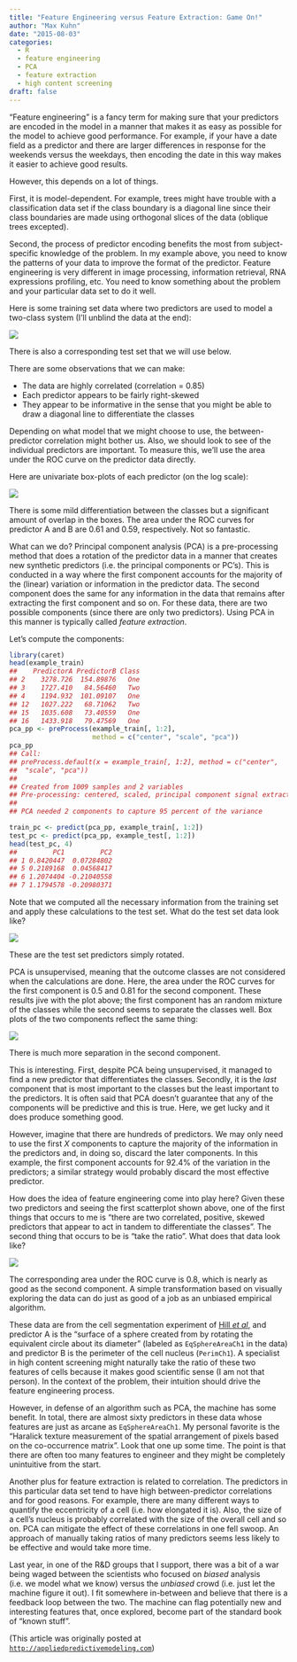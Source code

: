 ```yaml
---
title: "Feature Engineering versus Feature Extraction: Game On!"
author: "Max Kuhn"
date: "2015-08-03"
categories:
  - R
  - feature engineering
  - PCA
  - feature extraction
  - high content screening
draft: false
---
```


"Feature engineering" is a fancy term for making sure that your predictors are encoded in the model in a manner that makes it as easy as possible for the model to achieve good performance. For example, if your have a date field as a predictor and there are larger differences in response for the weekends versus the weekdays, then encoding the date in this way makes it easier to achieve good results. 

However, this depends on a lot of things. 

First, it is model-dependent. For example, trees might have trouble with a classification data set if the class boundary is a diagonal line since their class boundaries are made using orthogonal slices of the data (oblique trees excepted). 

Second, the process of predictor encoding benefits the most from subject-specific knowledge of the problem. In my example above, you need to know the patterns of your data to improve the format of the predictor. Feature engineering is very different in image processing, information retrieval, RNA expressions profiling, etc. You need to know something about the problem and your particular data set to do it well. 

Here is some training set data where two predictors are used to model a two-class system (I'll unblind the data at the end):

![](two_vars.png){fig-align="center"}

There is also a corresponding test set that we will use below. 

There are some observations that we can make:

 * The data are highly correlated (correlation = 0.85)
 * Each predictor appears to be fairly right-skewed
 * They appear to be informative in the sense that you might be able to draw a diagonal line to differentiate the classes

Depending on what model that we might choose to use, the between-predictor correlation might bother us. Also, we should look to see of the individual predictors are important. To measure this, we'll use the area under the ROC curve on the predictor data directly. 
 
Here are univariate box-plots of each predictor (on the log scale):

![](box_plots.png){fig-align="center"}

There is some mild differentiation between the classes but a significant amount of overlap in the boxes. The area under the ROC curves for predictor A and B are 0.61 and 0.59, respectively. Not so fantastic.  

What can we do? Principal component analysis (PCA) is a pre-processing method that does a rotation of the predictor data in a manner that creates new synthetic predictors (i.e. the principal components or PC's). This is conducted in a way where the first component accounts for the majority of the (linear) variation or information in the predictor data. The second component does the same for any information in the data that remains after extracting the first component and so on.  For these data, there are two possible components (since there are only two predictors). Using PCA in this manner is typically called _feature extraction_. 

Let's compute the components:

```r
library(caret)
head(example_train)
##    PredictorA PredictorB Class
## 2    3278.726  154.89876   One
## 3    1727.410   84.56460   Two
## 4    1194.932  101.09107   One
## 12   1027.222   68.71062   Two
## 15   1035.608   73.40559   One
## 16   1433.918   79.47569   One
pca_pp <- preProcess(example_train[, 1:2],
                     method = c("center", "scale", "pca"))
pca_pp
## Call:
## preProcess.default(x = example_train[, 1:2], method = c("center",
##  "scale", "pca"))
## 
## Created from 1009 samples and 2 variables
## Pre-processing: centered, scaled, principal component signal extraction 
## 
## PCA needed 2 components to capture 95 percent of the variance
```

```r
train_pc <- predict(pca_pp, example_train[, 1:2])
test_pc <- predict(pca_pp, example_test[, 1:2])
head(test_pc, 4)
##         PC1         PC2
## 1 0.8420447  0.07284802
## 5 0.2189168  0.04568417
## 6 1.2074404 -0.21040558
## 7 1.1794578 -0.20980371
```

Note that we computed all the necessary information from the training set and apply these calculations to the test set. What do the test set data look like?

![](pca_comps.png){fig-align="center"}

These are the test set predictors simply rotated.

PCA is unsupervised, meaning that the outcome classes are not considered when the calculations are done. Here, the area under the ROC curves for the first component is 0.5 and 0.81 for the second component. These results jive with the plot above; the first component has an random mixture of the classes while the second seems to separate the classes well. Box plots of the two components reflect the same thing:

![](pca_box_plots.png){fig-align="center"}

There is much more separation in the second component. 

This is interesting. First, despite PCA being unsupervised, it managed to find a new predictor that differentiates the classes. Secondly, it is the _last_ component that is most important to the classes but the least important to the predictors. It is often said that PCA doesn't guarantee that any of the components will be predictive and this is true. Here, we get lucky and it does produce something good. 

However, imagine that there are hundreds of predictors. We may only need to use the first _X_ components to capture the majority of the information in the predictors and, in doing so, discard the later components. In this example, the first component accounts for 92.4% of the variation in the predictors; a similar strategy would probably discard the most effective predictor. 

How does the idea of feature engineering come into play here? Given these two predictors and seeing the first scatterplot shown above, one of the first things that occurs to me is "there are two correlated, positive, skewed predictors that appear to act in tandem to differentiate the classes". The second thing that occurs to be is "take the ratio". What does that data look like?

![](ratio_box_plots.png){fig-align="center"}

The corresponding area under the ROC curve is 0.8, which is nearly as good as the second component. A simple transformation based on visually exploring the data can do just as good of a job as an unbiased empirical algorithm. 

These data are from the cell segmentation experiment of [Hill _et al_, ](http://www.biomedcentral.com/1471-2105/8/340) and predictor A is the "surface of a sphere created from by rotating the equivalent circle about its diameter" (labeled as `EqSphereAreaCh1` in the data) and predictor B is the perimeter of the cell nucleus (`PerimCh1`). A specialist in high content screening might naturally take the ratio of these two features of cells because it makes good scientific sense (I am not that person). In the context of the problem, their intuition should drive the feature engineering process. 

However, in defense of an algorithm such as PCA, the machine has some benefit. In total, there are almost sixty predictors in these data whose features are just as arcane as `EqSphereAreaCh1`. My personal favorite is the "Haralick texture measurement of the spatial arrangement of pixels based on the co-occurrence matrix". Look that one up some time.  The point is that there are often too many features to engineer and they might be completely unintuitive from the start. 

Another plus for feature extraction is related to correlation. The predictors in this particular data set tend to have high between-predictor correlations and for good reasons. For example, there are many different ways to quantify the eccentricity of a cell (i.e. how elongated it is). Also, the size of a cell's nucleus is probably correlated with the size of the overall cell and so on. PCA can mitigate the effect of these correlations in one fell swoop. An approach of manually taking ratios of many predictors seems less likely to be effective and would take more time. 

Last year, in one of the R&D groups that I support, there was a bit of a war being waged between the scientists who focused on _biased_ analysis (i.e. we model what we know) versus the _unbiased_ crowd (i.e. just let the machine figure it out). I fit somewhere in-between and believe that there is a feedback loop between the two. The machine can flag potentially new and interesting features that, once explored, become part of the standard book of "known stuff". 


(This article was originally posted at [`http://appliedpredictivemodeling.com`](https://appliedpredictivemodeling.com/blog/2015/7/28/feature-engineering-versus-feature-extraction))